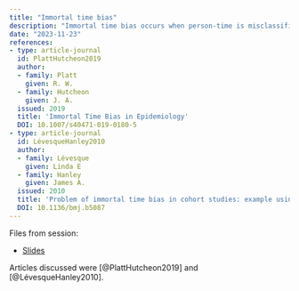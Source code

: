 ```yaml
---
title: "Immortal time bias"
description: "Immortal time bias occurs when person-time is misclassified. As an example, we could discuss the best practice for sampling controls from a register with incident cases."
date: "2023-11-23"
references:
- type: article-journal
  id: PlattHutcheon2019
  author:
  - family: Platt
    given: R. W.
  - family: Hutcheon
    given: J. A.
  issued: 2019
  title: 'Immortal Time Bias in Epidemiology'
  DOI: 10.1007/s40471-019-0180-5
- type: article-journal
  id: LévesqueHanley2010
  author:
  - family: Lévesque
    given: Linda E
  - family: Hanley
    given: James A.
  issued: 2010
  title: 'Problem of immortal time bias in cohort studies: example using statins for preventing progression of diabetes'
  DOI: 10.1136/bmj.b5087
---
```

Files from session:

- [Slides](slides.pdf)

Articles discussed were [@PlattHutcheon2019] and [@LévesqueHanley2010].
